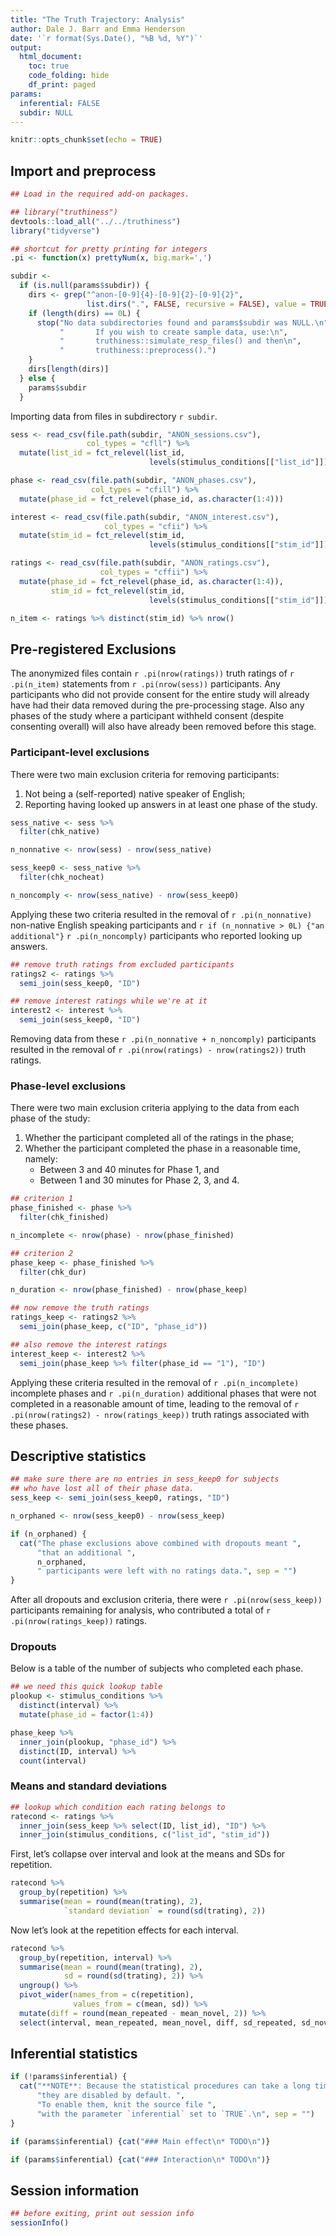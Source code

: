 ```yaml
---
title: "The Truth Trajectory: Analysis"
author: Dale J. Barr and Emma Henderson
date: '`r format(Sys.Date(), "%B %d, %Y")`'
output: 
  html_document:
    toc: true
    code_folding: hide
    df_print: paged
params:
  inferential: FALSE
  subdir: NULL
---
```


```r
knitr::opts_chunk$set(echo = TRUE)
```

<!-- insert instructions here if desired -->

## Import and preprocess


```r
## Load in the required add-on packages.

## library("truthiness")
devtools::load_all("../../truthiness")
library("tidyverse")

## shortcut for pretty printing for integers
.pi <- function(x) prettyNum(x, big.mark=',')
```

```r
subdir <-
  if (is.null(params$subdir)) {
    dirs <- grep("^anon-[0-9]{4}-[0-9]{2}-[0-9]{2}",
                 list.dirs(".", FALSE, recursive = FALSE), value = TRUE)
    if (length(dirs) == 0L) {
      stop("No data subdirectories found and params$subdir was NULL.\n",
           "       If you wish to create sample data, use:\n",
           "       truthiness::simulate_resp_files() and then\n",
           "       truthiness::preprocess().")
    }
    dirs[length(dirs)]
  } else {
    params$subdir
  }
```

Importing data from files in subdirectory ``r subdir``.

```r
sess <- read_csv(file.path(subdir, "ANON_sessions.csv"),
                 col_types = "cfll") %>%
  mutate(list_id = fct_relevel(list_id,
                               levels(stimulus_conditions[["list_id"]])))

phase <- read_csv(file.path(subdir, "ANON_phases.csv"),
                  col_types = "cfill") %>%
  mutate(phase_id = fct_relevel(phase_id, as.character(1:4)))

interest <- read_csv(file.path(subdir, "ANON_interest.csv"),
                     col_types = "cfii") %>%
  mutate(stim_id = fct_relevel(stim_id,
                               levels(stimulus_conditions[["stim_id"]])))

ratings <- read_csv(file.path(subdir, "ANON_ratings.csv"),
                    col_types = "cffii") %>%
  mutate(phase_id = fct_relevel(phase_id, as.character(1:4)),
         stim_id = fct_relevel(stim_id,
                               levels(stimulus_conditions[["stim_id"]])))

n_item <- ratings %>% distinct(stim_id) %>% nrow()
```

## Pre-registered Exclusions

The anonymized files contain `r .pi(nrow(ratings))` truth ratings of
`r .pi(n_item)` statements from `r .pi(nrow(sess))` participants. Any
participants who did not provide consent for the entire study will
already have had their data removed during the pre-processing
stage. Also any phases of the study where a participant withheld
consent (despite consenting overall) will also have already been
removed before this stage.

### Participant-level exclusions

There were two main exclusion criteria for removing participants:

1. Not being a (self-reported) native speaker of English;
2. Reporting having looked up answers in at least one phase of the study.

```r
sess_native <- sess %>%
  filter(chk_native)

n_nonnative <- nrow(sess) - nrow(sess_native)

sess_keep0 <- sess_native %>%
  filter(chk_nocheat)

n_noncomply <- nrow(sess_native) - nrow(sess_keep0)
```

Applying these two criteria resulted in the removal of 
`r .pi(n_nonnative)`
non-native English speaking participants and
`r if (n_nonnative > 0L) {"an additional"}`
`r .pi(n_noncomply)` participants who reported looking up answers.

```r
## remove truth ratings from excluded participants
ratings2 <- ratings %>%
  semi_join(sess_keep0, "ID")

## remove interest ratings while we're at it
interest2 <- interest %>%
  semi_join(sess_keep0, "ID")
```

Removing data from these 
`r .pi(n_nonnative + n_noncomply)`
participants resulted in the removal of 
`r .pi(nrow(ratings) - nrow(ratings2))` truth ratings.

### Phase-level exclusions

There were two main exclusion criteria applying to the data from each
phase of the study:

1. Whether the participant completed all of the ratings in the phase;
2. Whether the participant completed the phase in a reasonable time, namely:
	* Between 3 and 40 minutes for Phase 1, and
	* Between 1 and 30 minutes for Phase 2, 3, and 4.

```r
## criterion 1
phase_finished <- phase %>%
  filter(chk_finished)

n_incomplete <- nrow(phase) - nrow(phase_finished)

## criterion 2
phase_keep <- phase_finished %>%
  filter(chk_dur) 

n_duration <- nrow(phase_finished) - nrow(phase_keep)

## now remove the truth ratings
ratings_keep <- ratings2 %>%
  semi_join(phase_keep, c("ID", "phase_id")) 

## also remove the interest ratings
interest_keep <- interest2 %>%
  semi_join(phase_keep %>% filter(phase_id == "1"), "ID")
```

Applying these criteria resulted in the removal of 
`r .pi(n_incomplete)` incomplete phases and
`r .pi(n_duration)` additional phases that were not completed 
in a reasonable amount of time,
leading to the removal of 
`r .pi(nrow(ratings2) - nrow(ratings_keep))` truth ratings
associated with these phases.

## Descriptive statistics

```r
## make sure there are no entries in sess_keep0 for subjects
## who have lost all of their phase data.
sess_keep <- semi_join(sess_keep0, ratings, "ID")

n_orphaned <- nrow(sess_keep0) - nrow(sess_keep)
```

```r
if (n_orphaned) {
  cat("The phase exclusions above combined with dropouts meant ",
      "that an additional ",
      n_orphaned,
      " participants were left with no ratings data.", sep = "")
}
```

After all dropouts and exclusion criteria, there were 
`r .pi(nrow(sess_keep))` participants remaining for analysis, who
contributed a total of `r .pi(nrow(ratings_keep))` ratings.

### Dropouts

Below is a table of the number of subjects who completed each phase.

```r
## we need this quick lookup table
plookup <- stimulus_conditions %>%
  distinct(interval) %>%
  mutate(phase_id = factor(1:4))

phase_keep %>%
  inner_join(plookup, "phase_id") %>%
  distinct(ID, interval) %>%
  count(interval)
```

### Means and standard deviations

```r
## lookup which condition each rating belongs to
ratecond <- ratings %>%
  inner_join(sess_keep %>% select(ID, list_id), "ID") %>%
  inner_join(stimulus_conditions, c("list_id", "stim_id"))
```

First, let's collapse over interval and look at the means and SDs for repetition.

```r
ratecond %>%
  group_by(repetition) %>%
  summarise(mean = round(mean(trating), 2),
            `standard deviation` = round(sd(trating), 2))
```

Now let's look at the repetition effects for each interval.

```r
ratecond %>%
  group_by(repetition, interval) %>%
  summarise(mean = round(mean(trating), 2),
            sd = round(sd(trating), 2)) %>%
  ungroup() %>%
  pivot_wider(names_from = c(repetition),
              values_from = c(mean, sd)) %>%
  mutate(diff = round(mean_repeated - mean_novel, 2)) %>%
  select(interval, mean_repeated, mean_novel, diff, sd_repeated, sd_novel)
```

## Inferential statistics

```r
if (!params$inferential) {
  cat("**NOTE**: Because the statistical procedures can take a long time, ",
      "they are disabled by default. ",
      "To enable them, knit the source file ",
      "with the parameter `inferential` set to `TRUE`.\n", sep = "")
}
```

```r
if (params$inferential) {cat("### Main effect\n* TODO\n")}
```

```r
if (params$inferential) {cat("### Interaction\n* TODO\n")}
```

## Session information

```r
## before exiting, print out session info
sessionInfo()
```
